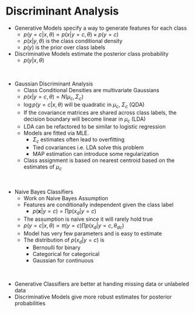 # Discriminant Analysis

-   Generative Models specify a way to generate features for each class
    -   $p(y = c |x, \theta) \propto p(x | y = c, \theta) \times p(y = c)$
    -   $p(x | y, \theta)$ is the class conditional density
    -   $p(y)$ is the prior over class labels
-   Discriminative Models estimate the posterior class probability
    -   $p(y | x, \theta)$

\

-   Gaussian Discriminant Analysis
    -   Class Conditional Densities are multivariate Gaussians
    -   $p(x | y=c, \theta) = N(\mu_c, \Sigma_c)$
    -   $\log p(y = c | x, \theta )$ will be quadratic in $\mu_c$, $\Sigma_c$ (QDA)
    -   If the covariance matrices are shared across class labels, the decision boundary will become linear in $\mu_c$ (LDA)
    -   LDA can be refactored to be similar to logistic regression
    -   Models are fitted via MLE.
        -   $\Sigma_c$ estimates often lead to overfitting
        -   Tied covariances i.e. LDA solve this problem
        -   MAP estimation can introduce some regularization
    -   Class assignment is based on nearest centroid based on the estimates of $\mu_c$

\

-   Naive Bayes Classifiers
    -   Work on Naive Bayes Assumption
    -   Features are conditionally independent given the class label
        -   $p(\mathbf x | y = c) = \prod p(x_d | y = c)$
    -   The assumption is naive since it will rarely hold true
    -   $p(y = c | x, \theta) \propto \pi(y = c) \prod p(x_d | y = c, \theta_{dc})$
    -   Model has very few parameters and is easy to estimate
    -   The distribution of $p(x_d | y = c)$ is
        -   Bernoulli for binary
        -   Categorical for categorical
        -   Gaussian for continuous

\

-   Generative Classifiers are better at handing missing data or unlabeled data
-   Discriminative Models give more robust estimates for posterior probabilities
